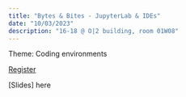 ```yaml
---
title: "Bytes & Bites - JupyterLab & IDEs"
date: "10/03/2023"
description: "16-18 @ O|2 building, room 01W08"
---
```


Theme: Coding environments

[Register](https://vu-nl.libcal.com/event/4085321)

[Slides] here
